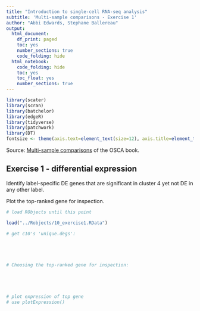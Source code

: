 ```yaml
---
title: "Introduction to single-cell RNA-seq analysis"
subtitle: 'Multi-sample comparisons - Exercise 1'
author: "Abbi Edwards, Stephane Ballereau"
output:
  html_document:
    df_print: paged
    toc: yes
    number_sections: true
    code_folding: hide
  html_notebook:
    code_folding: hide
    toc: yes
    toc_float: yes
    number_sections: true
---
```



```r
library(scater)
library(scran)
library(batchelor)
library(edgeR)
library(tidyverse)
library(patchwork)
library(DT)
fontsize <- theme(axis.text=element_text(size=12), axis.title=element_text(size=16))
```

Source: [Multi-sample comparisons](https://osca.bioconductor.org/multi-sample-comparisons.html) of the OSCA book.

## Exercise 1 - differential expression

Identify label-specific DE genes that are significant in cluster 4 yet not DE in any other label.

Plot the top-ranked gene for inspection.

```r
# load RObjects until this point

load("../Robjects/10_exercise1.RData")

```


```r
# get c10's 'unique.degs':






```

```r
# Choosing the top-ranked gene for inspection:





# plot expression of top gene
# use plotExpression()

```

